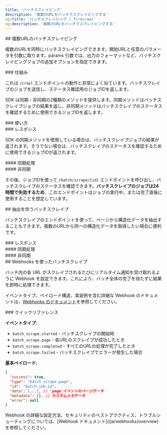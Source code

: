 ```yaml
---
title: 'バッチスクレイピング'
description: '複数のURLをバッチでスクレイピングする'
og:title: 'バッチスクレイピング | Firecrawl'
og:description: '複数のURLをバッチでスクレイピングする'
---
```



<div id="batch-scraping-multiple-urls">
  ## 複数URLのバッチスクレイピング
</div>

複数のURLを同時にバッチスクレイピングできます。開始URLと任意のパラメータを引数に取ります。params 引数では、出力のフォーマットなど、バッチスクレイピングジョブの追加オプションを指定できます。

<div id="how-it-works">
  ### 仕組み
</div>

これは `/crawl` エンドポイントの動作と非常によく似ています。バッチスクレイプのジョブを送信し、ステータス確認用のジョブIDを返します。

SDK は同期・非同期の2種類のメソッドを提供します。同期メソッドはバッチスクレイプジョブの結果を返し、非同期メソッドはバッチスクレイプのステータスを確認するために使用できるジョブIDを返します。

<div id="usage">
  ### 使い方
</div>

<CodeGroup>
  <BatchScrapePython />

  <BatchScrapeNode />

  <BatchScrapeCURL />
</CodeGroup>

<div id="response">
  ### レスポンス
</div>

SDK の同期メソッドを使用している場合は、バッチスクレイプジョブの結果が返されます。そうでない場合は、バッチスクレイプのステータスを確認するために使用できるジョブIDが返されます。

<div id="synchronous">
  #### 同期処理
</div>

<BatchScrapeOutput />

<div id="asynchronous">
  #### 非同期
</div>

その後、ジョブIDを使って `/batch/scrape/{id}` エンドポイントを呼び出し、バッチスクレイプのステータスを確認できます。**バッチスクレイプのジョブは24時間で失効するため**、このエンドポイントはジョブの実行中、または完了直後に使用することを想定しています。

<BatchScrapeAsyncOutput />

<div id="batch-scrape-with-extraction">
  ## 抽出を伴うバッチスクレイプ
</div>

バッチスクレイプのエンドポイントを使って、ページから構造化データを抽出することもできます。複数のURLから同一の構造化データを取得したい場合に便利です。

<CodeGroup>
  <BatchScrapeExtractPython />

  <BatchScrapeExtractNode />

  <BatchScrapeExtractCURL />
</CodeGroup>

<div id="response">
  ### レスポンス
</div>

<div id="synchronous">
  #### 同期処理
</div>

<BatchScrapeExtractOutput />

<div id="asynchronous">
  #### 非同期
</div>

<BatchScrapeExtractAsyncOutput />

<div id="batch-scrape-with-webhooks">
  ## Webhooks を使ったバッチスクレイプ
</div>

バッチ内の各 URL がスクレイプされるたびにリアルタイム通知を受け取れるように Webhook を設定できます。これにより、バッチ全体の完了を待たずに結果を即時に処理できます。

<BatchScrapeWebhookCURL />

イベントタイプ、ペイロード構造、実装例を含む詳細な Webhook のドキュメントは、[Webhooks のドキュメント](/ja/webhooks/overview)を参照してください。

<div id="quick-reference">
  ### クイックリファレンス
</div>

**イベントタイプ:**

* `batch_scrape.started` - バッチスクレイプの開始時
* `batch_scrape.page` - 各URLのスクレイプが成功したとき
* `batch_scrape.completed` - すべてのURLの処理が完了したとき
* `batch_scrape.failed` - バッチスクレイプでエラーが発生した場合

**基本ペイロード:**

```json
{
  "success": true,
  "type": "batch_scrape.page",
  "id": "batch-job-id",
  "data": [...], // 'page'イベントのページデータ
  "metadata": {}, // カスタムメタデータ
  "error": null
}
```

<Note>
  Webhook の詳細な設定方法、セキュリティのベストプラクティス、トラブルシューティングについては、[Webhook ドキュメント](/ja/webhooks/overview) を参照してください。
</Note>
